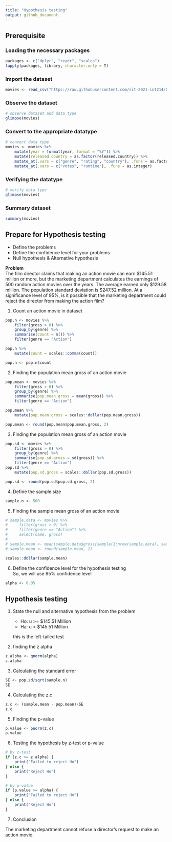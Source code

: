 ```yaml
---
title: "Hypothesis testing"
output: github_document
---
```


## Prerequisite

### Loading the necessary packages

```r
packages <- c("dplyr", "readr", "scales")
lapply(packages, library, character.only = T)
```

### Import the dataset

```r
movies <- read_csv("https://raw.githubusercontent.com/sit-2021-int214/004-movie-industry/main/movie_industry/csv/cleaned_dataset/movies_cleaned.csv")
```

### Observe the dataset

```r
# observe dataset and data type
glimpse(movies)
```

### Convert to the appropriate datatype

```r
# convert data type
movies <- movies %>%
    mutate(year = format(year, format = "%Y")) %>%
    mutate(released.country = as.factor(released.country)) %>%
    mutate_at(.vars = c("genre", "rating", "country"), .funs = as.factor) %>%
    mutate_at(.vars = c("votes", "runtime"), .funs = as.integer)
```

### Verifying the datatype

```r
# verify data type
glimpse(movies)
```

### Summary dataset

```r
summary(movies)
```

## Prepare for Hypothesis testing

-   Define the problems
-   Define the confidence level for your problems
-   Null hypothesis & Alternative hypothesis

**Problem** <br>
The film director claims that making an action movie can earn \$145.51 million or more, but the marketing department calculates the earnings of 500 random action movies over the years. The average earned only \$129.58 million. The population standard deviation is \$247.52 million. At a significance level of 95%, is it possible that the marketing department could reject the director from making the action film?

1.  Count an action movie in dataset

```r
pop.n <- movies %>%
    filter(gross > 0) %>%
    group_by(genre) %>%
    summarise(count = n()) %>%
    filter(genre == "Action")

pop.n %>%
    mutate(count = scales::comma(count))

pop.n <- pop.n$count
```

2.  Finding the population mean gross of an action movie

```r
pop.mean <- movies %>%
    filter(gross > 0) %>%
    group_by(genre) %>%
    summarise(pop.mean.gross = mean(gross)) %>%
    filter(genre == "Action")

pop.mean %>%
    mutate(pop.mean.gross = scales::dollar(pop.mean.gross))

pop.mean <- round(pop.mean$pop.mean.gross, 2)
```

3.  Finding the population mean gross of an action movie

```r
pop.sd <- movies %>%
    filter(gross > 0) %>%
    group_by(genre) %>%
    summarise(pop.sd.gross = sd(gross)) %>%
    filter(genre == "Action")
pop.sd %>%
    mutate(pop.sd.gross = scales::dollar(pop.sd.gross))

pop.sd <- round(pop.sd$pop.sd.gross, 2)
```

4.  Define the sample size

```r
sample.n <- 500
```

5.  Finding the sample mean gross of an action movie

```r
# sample.data <- movies %>%
#     filter(gross > 0) %>%
#     filter(genre == "Action") %>%
#     select(name, gross)
# 
# sample.mean <- mean(sample.data$gross[sample(1:nrow(sample.data), sample.n)])
# sample.mean <- round(sample.mean, 2)
```

```r
scales::dollar(sample.mean)
```

6.  Define the confidence level for the hypothesis testing <br> So, we will use 95% confidence level

```r
alpha <- 0.05
```

## Hypothesis testing

1.  State the null and alternative hypothesis from the problem

    -   Ho: u >= \$145.51 Million <br>
    -   Ha: u \< \$145.51 Million

    this is the left-tailed test

2.  finding the z alpha

```r
z.alpha <- qnorm(alpha)
z.alpha
```

3.  Calculating the standard error

```r
SE <- pop.sd/sqrt(sample.n)
SE
```

4.  Calculating the z.c

```r
z.c <- (sample.mean - pop.mean)/SE
z.c
```

5.  Finding the p-value

```r
p.value <- pnorm(z.c)
p.value
```

6.  Testing the hypothesis by z-test or p-value

```r
# by z-test
if (z.c >= z.alpha) {
    print("Failed to reject Ho")
} else {
    print("Reject Ho")
}
```

```r
# by p-value
if (p.value >= alpha) {
    print("Failed to reject Ho")
} else {
    print("Reject Ho")
}
```

7.  Conclusion

The marketing department cannot refuse a director's request to make an action movie.

